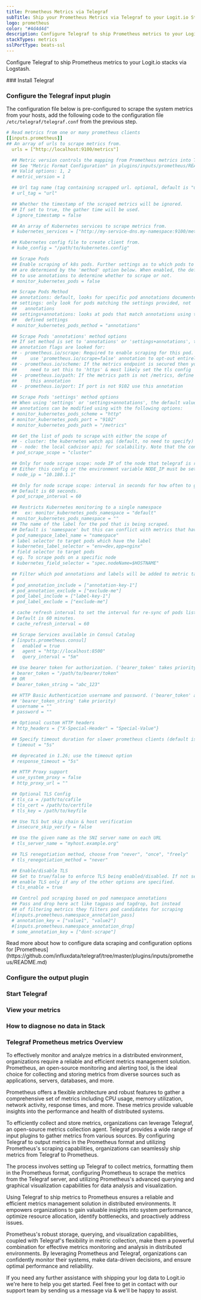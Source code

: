 ```yaml
---
title: Prometheus Metrics via Telegraf
subTitle: Ship your Prometheus Metrics via Telegraf to your Logit.io Stack
logo: prometheus
color: "#4d4d4d"
description: Configure Telegraf to ship Prometheus metrics to your Logit.io stacks. Configure Telegraf to send Prometheus  metrics to Logstash or Elastic. Get started using our Telegraf Prometheus  metrics example configuration.
stackTypes: metrics
sslPortType: beats-ssl
---
```


Configure Telegraf to ship Prometheus metrics to your Logit.io stacks via Logstash.

<Steps>
  ### Install Telegraf

  <InstallTelegraf />

  ### Configure the Telegraf input plugin

  The configuration file below is pre-configured to scrape the system metrics from your hosts, add the following code to the configuration file `/etc/telegraf/telegraf.conf` from the previous step.

  ```yaml copy
  # Read metrics from one or many prometheus clients
  [[inputs.prometheus]]
  ## An array of urls to scrape metrics from.
    urls = ["http://localhost:9100/metrics"]

    ## Metric version controls the mapping from Prometheus metrics into Telegraf metrics.
    ## See "Metric Format Configuration" in plugins/inputs/prometheus/README.md for details.
    ## Valid options: 1, 2
    # metric_version = 1

    ## Url tag name (tag containing scrapped url. optional, default is "url")
    # url_tag = "url"

    ## Whether the timestamp of the scraped metrics will be ignored.
    ## If set to true, the gather time will be used.
    # ignore_timestamp = false

    ## An array of Kubernetes services to scrape metrics from.
    # kubernetes_services = ["http://my-service-dns.my-namespace:9100/metrics"]

    ## Kubernetes config file to create client from.
    # kube_config = "/path/to/kubernetes.config"

    ## Scrape Pods
    ## Enable scraping of k8s pods. Further settings as to which pods to scape
    ## are determiend by the 'method' option below. When enabled, the default is
    ## to use annotations to determine whether to scrape or not.
    # monitor_kubernetes_pods = false

    ## Scrape Pods Method
    ## annotations: default, looks for specific pod annotations documented below
    ## settings: only look for pods matching the settings provided, not
    ##   annotations
    ## settings+annotations: looks at pods that match annotations using the user
    ##   defined settings
    # monitor_kubernetes_pods_method = "annotations"

    ## Scrape Pods 'annotations' method options
    ## If set method is set to 'annotations' or 'settings+annotations', these
    ## annotation flags are looked for:
    ## - prometheus.io/scrape: Required to enable scraping for this pod. Can also
    ##     use 'prometheus.io/scrape=false' annotation to opt-out entirely.
    ## - prometheus.io/scheme: If the metrics endpoint is secured then you will
    ##     need to set this to 'https' & most likely set the tls config
    ## - prometheus.io/path: If the metrics path is not /metrics, define it with
    ##     this annotation
    ## - prometheus.io/port: If port is not 9102 use this annotation

    ## Scrape Pods 'settings' method options
    ## When using 'settings' or 'settings+annotations', the default values for
    ## annotations can be modified using with the following options:
    # monitor_kubernetes_pods_scheme = "http"
    # monitor_kubernetes_pods_port = "9102"
    # monitor_kubernetes_pods_path = "/metrics"

    ## Get the list of pods to scrape with either the scope of
    ## - cluster: the kubernetes watch api (default, no need to specify)
    ## - node: the local cadvisor api; for scalability. Note that the config node_ip or the environment variable NODE_IP must be set to the host IP.
    # pod_scrape_scope = "cluster"

    ## Only for node scrape scope: node IP of the node that telegraf is running on.
    ## Either this config or the environment variable NODE_IP must be set.
    # node_ip = "10.180.1.1"

    ## Only for node scrape scope: interval in seconds for how often to get updated pod list for scraping.
    ## Default is 60 seconds.
    # pod_scrape_interval = 60

    ## Restricts Kubernetes monitoring to a single namespace
    ##   ex: monitor_kubernetes_pods_namespace = "default"
    # monitor_kubernetes_pods_namespace = ""
    ## The name of the label for the pod that is being scraped.
    ## Default is 'namespace' but this can conflict with metrics that have the label 'namespace'
    # pod_namespace_label_name = "namespace"
    # label selector to target pods which have the label
    # kubernetes_label_selector = "env=dev,app=nginx"
    # field selector to target pods
    # eg. To scrape pods on a specific node
    # kubernetes_field_selector = "spec.nodeName=$HOSTNAME"

    ## Filter which pod annotations and labels will be added to metric tags
    #
    # pod_annotation_include = ["annotation-key-1"]
    # pod_annotation_exclude = ["exclude-me"]
    # pod_label_include = ["label-key-1"]
    # pod_label_exclude = ["exclude-me"]

    # cache refresh interval to set the interval for re-sync of pods list.
    # Default is 60 minutes.
    # cache_refresh_interval = 60

    ## Scrape Services available in Consul Catalog
    # [inputs.prometheus.consul]
    #   enabled = true
    #   agent = "http://localhost:8500"
    #   query_interval = "5m"

    ## Use bearer token for authorization. ('bearer_token' takes priority)
    # bearer_token = "/path/to/bearer/token"
    ## OR
    # bearer_token_string = "abc_123"

    ## HTTP Basic Authentication username and password. ('bearer_token' and
    ## 'bearer_token_string' take priority)
    # username = ""
    # password = ""

    ## Optional custom HTTP headers
    # http_headers = {"X-Special-Header" = "Special-Value"}

    ## Specify timeout duration for slower prometheus clients (default is 5s)
    # timeout = "5s"

    ## deprecated in 1.26; use the timeout option
    # response_timeout = "5s"

    ## HTTP Proxy support
    # use_system_proxy = false
    # http_proxy_url = ""

    ## Optional TLS Config
    # tls_ca = /path/to/cafile
    # tls_cert = /path/to/certfile
    # tls_key = /path/to/keyfile

    ## Use TLS but skip chain & host verification
    # insecure_skip_verify = false

    ## Use the given name as the SNI server name on each URL
    # tls_server_name = "myhost.example.org"

    ## TLS renegotiation method, choose from "never", "once", "freely"
    # tls_renegotiation_method = "never"

    ## Enable/disable TLS
    ## Set to true/false to enforce TLS being enabled/disabled. If not set,
    ## enable TLS only if any of the other options are specified.
    # tls_enable = true

    ## Control pod scraping based on pod namespace annotations
    ## Pass and drop here act like tagpass and tagdrop, but instead
    ## of filtering metrics they filters pod candidates for scraping
    #[inputs.prometheus.namespace_annotation_pass]
    # annotation_key = ["value1", "value2"]
    #[inputs.prometheus.namespace_annotation_drop]
    # some_annotation_key = ["dont-scrape"]
  ```
  <Callout type="info">
    Read more about how to configure data scraping and configuration options for [Prometheus](https://github.com/influxdata/telegraf/tree/master/plugins/inputs/prometheus/README.md)
  </Callout>

  ### Configure the output plugin

  <TelegrafOutputPlugin />

  ### Start Telegraf

  <StartTelegraf />

  ### View your metrics
  <LaunchStack source="Prometheus_Metrics_via_Telegraf" utmMedium="metrics" utmCampaign="telegraf-Prometheus-metrics" />

  ### How to diagnose no data in Stack

  <DiagnoseNoData />

</Steps>

### Telegraf Prometheus metrics Overview

To effectively monitor and analyze metrics in a distributed environment, organizations require a reliable 
and efficient metrics management solution. Prometheus, an open-source monitoring and alerting tool, 
is the ideal choice for collecting and storing metrics from diverse sources such as applications, servers, databases, and more.

Prometheus offers a flexible architecture and robust features to gather a comprehensive set of metrics 
including CPU usage, memory utilization, network activity, response times, and more. 
These metrics provide valuable insights into the performance and health of distributed systems.

To efficiently collect and store metrics, organizations can leverage Telegraf, an open-source metrics collection agent. 
Telegraf provides a wide range of input plugins to gather metrics from various sources. 
By configuring Telegraf to output metrics in the Prometheus format and utilizing Prometheus's scraping capabilities, 
organizations can seamlessly ship metrics from Telegraf to Prometheus.

The process involves setting up Telegraf to collect metrics, formatting them in the Prometheus format, 
configuring Prometheus to scrape the metrics from the Telegraf server, and utilizing Prometheus's 
advanced querying and graphical visualization capabilities for data analysis and visualization.

Using Telegraf to ship metrics to Prometheus ensures a reliable and efficient metrics management solution 
in distributed environments. It empowers organizations to gain valuable insights into system performance, 
optimize resource allocation, identify bottlenecks, and proactively address issues.

Prometheus's robust storage, querying, and visualization capabilities, coupled with Telegraf's flexibility 
in metric collection, make them a powerful combination for effective metrics monitoring and analysis in 
distributed environments. By leveraging Prometheus and Telegraf, organizations can confidently monitor 
their systems, make data-driven decisions, and ensure optimal performance and reliability.

If you need any further assistance with shipping your log data to Logit.io we're here to help you get started. 
Feel free to get in contact with our support team by sending us a message via <IntercomButton text="live chat" /> 
& we'll be happy to assist.